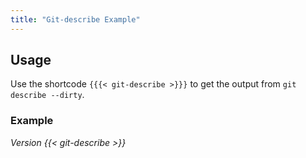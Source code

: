 ```yaml
---
title: "Git-describe Example"
---
```


## Usage

Use the shortcode `{{{< git-describe >}}}`
to get the output from `git describe --dirty`.

### Example

*Version {{< git-describe >}}*
